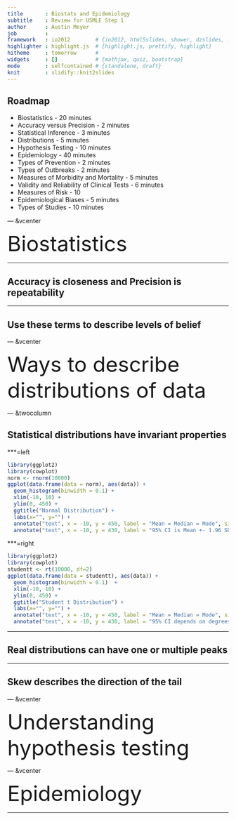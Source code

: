 ```yaml
---
title       : Biostats and Epidemiology
subtitle    : Review for USMLE Step 1
author      : Austin Meyer
job         : 
framework   : io2012        # {io2012, html5slides, shower, dzslides, ...}
highlighter : highlight.js  # {highlight.js, prettify, highlight}
hitheme     : tomorrow      # 
widgets     : []            # {mathjax, quiz, bootstrap}
mode        : selfcontained # {standalone, draft}
knit        : slidify::knit2slides
---
```


## Roadmap

 * Biostatistics - 20 minutes
  + Accuracy versus Precision - 2 minutes
  + Statistical Inference - 3 minutes
  + Distributions - 5 minutes
  + Hypothesis Testing - 10 minutes
 * Epidemiology - 40 minutes
  + Types of Prevention - 2 minutes
  + Types of Outbreaks - 2 minutes
  + Measures of Morbidity and Mortality - 5 minutes
  + Validity and Reliability of Clinical Tests - 6 minutes
  + Measures of Risk - 10
  + Epidemiological Biases - 5 minutes
  + Types of Studies - 10 minutes

--- &vcenter

<div class="centered"><font size="7">Biostatistics</font size></div>

---

## Accuracy is closeness and Precision is repeatability

---

## Use these terms to describe levels of belief

--- &vcenter

<div class="centered"><font size="7">Ways to describe distributions of data</font size></div>

--- &twocolumn

## Statistical distributions have invariant properties

***=left
```r
library(ggplot2)
library(cowplot)
norm <- rnorm(10000)
ggplot(data.frame(data = norm), aes(data)) + 
  geom_histogram(binwidth = 0.1) + 
  xlim(-10, 10) + 
  ylim(0, 450) +
  ggtitle("Normal Distribution") + 
  labs(x="", y="") +
  annotate("text", x = -10, y = 450, label = "Mean = Median = Mode", size=5, hjust = 0) +
  annotate("text", x = -10, y = 430, label = "95% CI is Mean +- 1.96 SD", size=5, hjust = 0)
```


***=right
```r
library(ggplot2)
library(cowplot)
studentt <- rt(10000, df=2)
ggplot(data.frame(data = studentt), aes(data)) + 
  geom_histogram(binwidth = 0.1)  + 
  xlim(-10, 10) + 
  ylim(0, 450) +
  ggtitle("Student t Distribution") + 
  labs(x="", y="") +
  annotate("text", x = -10, y = 450, label = "Mean = Median = Mode", size=5, hjust = 0) +
  annotate("text", x = -10, y = 430, label = "95% CI depends on degrees of freedom", size=5, hjust = 0)
```

---

## Real distributions can have one or multiple peaks

---

## Skew describes the direction of the tail

--- &vcenter

<div class="centered"><font size="7">Understanding hypothesis testing</font size></div>

--- &vcenter

<div class="centered"><font size="7">Epidemiology</font size></div>

---





